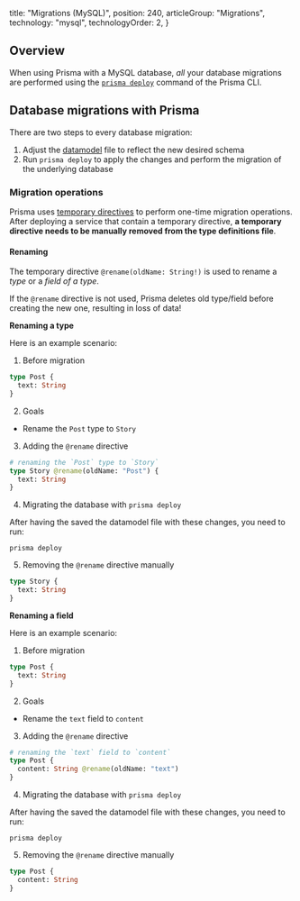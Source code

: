 
  title: "Migrations (MySQL)",
  position: 240,
  articleGroup: "Migrations",
  technology: "mysql",
  technologyOrder: 2,
}

## Overview

When using Prisma with a MySQL database, _all_ your database migrations are performed using the [`prisma deploy`](xcv9) command of the Prisma CLI.

## Database migrations with Prisma

There are two steps to every database migration:

1. Adjust the [datamodel](knul) file to reflect the new desired schema
1. Run `prisma deploy` to apply the changes and perform the migration of the underlying database

### Migration operations

Prisma uses [temporary directives](knul#temporary-directives) to perform one-time migration operations. After deploying a service that contain a temporary directive, **a temporary directive needs to be manually removed from the type definitions file**.

#### Renaming

The temporary directive `@rename(oldName: String!)` is used to rename a _type_ or a _field of a type_.

<Warning>

If the `@rename` directive is not used, Prisma deletes old type/field before creating the new one, resulting in loss of data!

</Warning>

**Renaming a type**

Here is an example scenario:

1. Before migration

```graphql
type Post {
  text: String
}
```

2. Goals

- Rename the `Post` type to `Story`

3. Adding the `@rename` directive

```graphql
# renaming the `Post` type to `Story`
type Story @rename(oldName: "Post") {
  text: String
}
```

4. Migrating the database with `prisma deploy`

After having the saved the datamodel file with these changes, you need to run:

```
prisma deploy
```

5. Removing the `@rename` directive manually

```graphql
type Story {
  text: String
}
```

**Renaming a field**

Here is an example scenario:

1. Before migration

```graphql
type Post {
  text: String
}
```

2. Goals

- Rename the `text` field to `content`

3. Adding the `@rename` directive

```graphql
# renaming the `text` field to `content`
type Post {
  content: String @rename(oldName: "text")
}
```

4. Migrating the database with `prisma deploy`

After having the saved the datamodel file with these changes, you need to run:

```
prisma deploy
```

5. Removing the `@rename` directive manually

```graphql
type Post {
  content: String
}
```